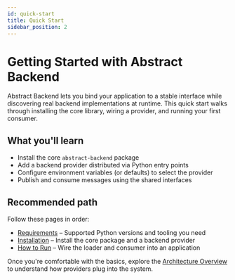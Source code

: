 ```yaml
---
id: quick-start
title: Quick Start
sidebar_position: 2
---
```


# Getting Started with Abstract Backend

Abstract Backend lets you bind your application to a stable interface while discovering real backend implementations at runtime. This quick start walks through installing the core library, wiring a provider, and running your first consumer.

## What you'll learn

- Install the core `abstract-backend` package
- Add a backend provider distributed via Python entry points
- Configure environment variables (or defaults) to select the provider
- Publish and consume messages using the shared interfaces

## Recommended path

Follow these pages in order:

- [Requirements](./requirements.mdx) – Supported Python versions and tooling you need
- [Installation](./installation.mdx) – Install the core package and a backend provider
- [How to Run](./how-to-run.mdx) – Wire the loader and consumer into an application

Once you're comfortable with the basics, explore the [Architecture Overview](../../development/architecture/index.mdx) to understand how providers plug into the system.
